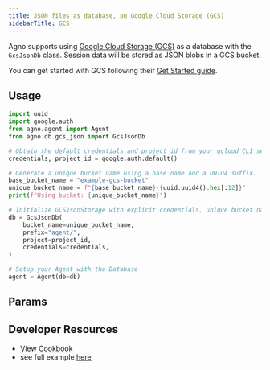 ```yaml
---
title: JSON files as database, on Google Cloud Storage (GCS)
sidebarTitle: GCS
---
```


Agno supports using [Google Cloud Storage (GCS)](https://cloud.google.com/storage) as a database with the `GcsJsonDb` class.
Session data will be stored as JSON blobs in a GCS bucket.

You can get started with GCS following their [Get Started guide](https://cloud.google.com/docs/get-started).

## Usage

```python gcs_for_agent.py
import uuid
import google.auth
from agno.agent import Agent
from agno.db.gcs_json import GcsJsonDb

# Obtain the default credentials and project id from your gcloud CLI session.
credentials, project_id = google.auth.default()

# Generate a unique bucket name using a base name and a UUID4 suffix.
base_bucket_name = "example-gcs-bucket"
unique_bucket_name = f"{base_bucket_name}-{uuid.uuid4().hex[:12]}"
print(f"Using bucket: {unique_bucket_name}")

# Initialize GCSJsonStorage with explicit credentials, unique bucket name, and project.
db = GcsJsonDb(
    bucket_name=unique_bucket_name,
    prefix="agent/",
    project=project_id,
    credentials=credentials,
)

# Setup your Agent with the Database
agent = Agent(db=db)
```

## Params

<Snippet file="db-gcs-params.mdx" />

## Developer Resources

- View [Cookbook](https://github.com/agno-agi/agno/tree/v2.0/cookbook/db/gcs/gcs_json_for_agent.py)
- see full example [here](/examples/concepts/db/gcs/gcs_for_agent)